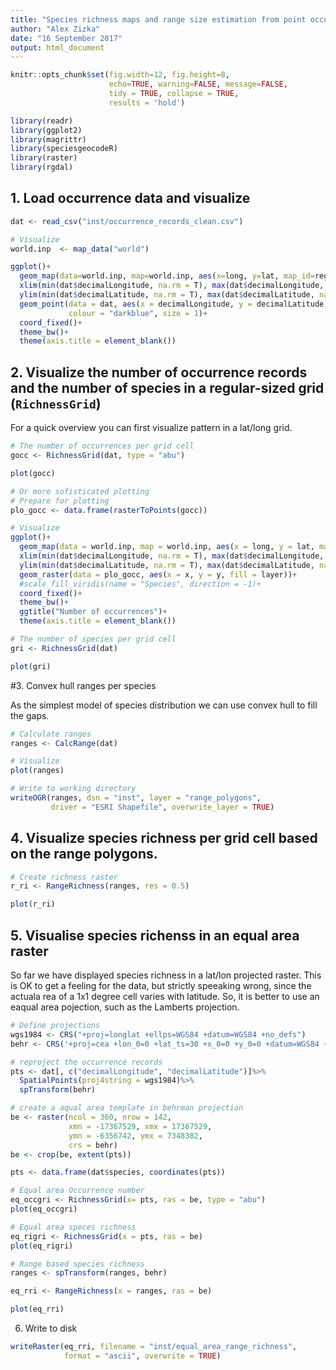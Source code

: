 ```yaml
---
title: "Species richness maps and range size estimation from point occurrences"
author: "Alex Zizka"
date: "16 September 2017"
output: html_document
---
```


```r
knitr::opts_chunk$set(fig.width=12, fig.height=8, 
                      echo=TRUE, warning=FALSE, message=FALSE,
                      tidy = TRUE, collapse = TRUE,
                      results = 'hold')
```

```r
library(readr)
library(ggplot2)
library(magrittr)
library(speciesgeocodeR)
library(raster)
library(rgdal)
```

## 1. Load occurrence data and visualize
```r
dat <- read_csv("inst/occurrence_records_clean.csv")

# Visualize
world.inp  <- map_data("world")

ggplot()+
  geom_map(data=world.inp, map=world.inp, aes(x=long, y=lat, map_id=region), fill = "grey80")+
  xlim(min(dat$decimalLongitude, na.rm = T), max(dat$decimalLongitude, na.rm = T))+
  ylim(min(dat$decimalLatitude, na.rm = T), max(dat$decimalLatitude, na.rm = T))+
  geom_point(data = dat, aes(x = decimalLongitude, y = decimalLatitude),
             colour = "darkblue", size = 1)+
  coord_fixed()+
  theme_bw()+
  theme(axis.title = element_blank())
```

## 2. Visualize the number of occurrence records and the number of species in a regular-sized grid (`RichnessGrid`)

For a quick overview you can first visualize pattern in a lat/long grid.

```r
# The number of occurrences per grid cell
gocc <- RichnessGrid(dat, type = "abu")

plot(gocc)

# Or more sofisticated plotting
# Prepare for plotting
plo_gocc <- data.frame(rasterToPoints(gocc))

# Visualize
ggplot()+
  geom_map(data = world.inp, map = world.inp, aes(x = long, y = lat, map_id = region), fill = "grey80")+
  xlim(min(dat$decimalLongitude, na.rm = T), max(dat$decimalLongitude, na.rm = T))+
  ylim(min(dat$decimalLatitude, na.rm = T), max(dat$decimalLatitude, na.rm = T))+
  geom_raster(data = plo_gocc, aes(x = x, y = y, fill = layer))+
  #scale_fill_viridis(name = "Species", direction = -1)+
  coord_fixed()+
  theme_bw()+
  ggtitle("Number of occurrences")+
  theme(axis.title = element_blank())

# The number of species per grid cell
gri <- RichnessGrid(dat)

plot(gri)
```


#3. Convex hull ranges per species

As the simplest model of species distribution we can use convex hull to fill the gaps.

```r
# Calculate ranges
ranges <- CalcRange(dat)

# Visualize
plot(ranges)

# Write to working directory
writeOGR(ranges, dsn = "inst", layer = "range_polygons", 
         driver = "ESRI Shapefile", overwrite_layer = TRUE)

```

## 4. Visualize species richness per grid cell based on the range polygons.

```r
# Create richness raster
r_ri <- RangeRichness(ranges, res = 0.5)

plot(r_ri)
```

## 5. Visualise species richenss in an equal area raster

So far we have displayed species richness in a lat/lon projected raster. This is OK to get a feeling for the data, but strictly speeaking wrong, since the actuala rea of a 1x1 degree cell varies with latitude. So, it is better to use an eaqual area pojection, such as the Lamberts projection.


```r
# Define projections
wgs1984 <- CRS("+proj=longlat +ellps=WGS84 +datum=WGS84 +no_defs")
behr <- CRS('+proj=cea +lon_0=0 +lat_ts=30 +x_0=0 +y_0=0 +datum=WGS84 +ellps=WGS84 +units=m +no_defs')

# reproject the occurrence records
pts <- dat[, c("decimalLongitude", "decimalLatitude")]%>%
  SpatialPoints(proj4string = wgs1984)%>%
  spTransform(behr)

# create a aqual area template in behrman projection
be <- raster(ncol = 360, nrow = 142, 
             xmn = -17367529, xmx = 17367529, 
             ymn = -6356742, ymx = 7348382,
             crs = behr)
be <- crop(be, extent(pts))

pts <- data.frame(dat$species, coordinates(pts))

# Equal area Occurrence number
eq_occgri <- RichnessGrid(x= pts, ras = be, type = "abu")
plot(eq_occgri)

# Equal area speces richness
eq_rigri <- RichnessGrid(x = pts, ras = be)
plot(eq_rigri)

# Range based species richness
ranges <- spTransform(ranges, behr)

eq_rri <- RangeRichness(x = ranges, ras = be)

plot(eq_rri)
```


6. Write to disk
```r
writeRaster(eq_rri, filename = "inst/equal_area_range_richness", 
            format = "ascii", overwrite = TRUE)
```

